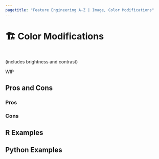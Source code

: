 ```yaml
---
pagetitle: "Feature Engineering A-Z | Image, Color Modifications"
---
```


# 🏗️ Color Modifications {#sec-image-colors}

::: {style="visibility: hidden; height: 0px;"}
## Color Modifications
:::

(includes brightness and contrast)

WIP

## Pros and Cons

### Pros

### Cons

## R Examples

## Python Examples

